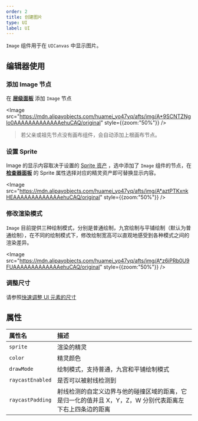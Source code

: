 ```yaml
---
order: 2
title: 创建图片
type: UI
label: UI
---
```


`Image` 组件用于在 `UICanvas` 中显示图片。

## 编辑器使用

### 添加 Image 节点

在 **[层级面板](/docs/interface/hierarchy/)** 添加 `Image` 节点

<Image src="https://mdn.alipayobjects.com/huamei_yo47yq/afts/img/A*9SCNTZNglo0AAAAAAAAAAAAAehuCAQ/original" style={{zoom:"50%"}} />

> 若父亲或祖先节点没有画布组件，会自动添加上根画布节点。

### 设置 Sprite

Image 的显示内容取决于设置的 [Sprite 资产]() ，选中添加了 `Image` 组件的节点，在 **[检查器面板](/docs/interface/inspector)** 的 Sprite 属性选择对应的精灵资产即可替换显示内容。

<Image src="https://mdn.alipayobjects.com/huamei_yo47yq/afts/img/A*aztPTKxnkHEAAAAAAAAAAAAAehuCAQ/original" style={{zoom:"50%"}} />

### 修改渲染模式

`Image` 目前提供三种绘制模式，分别是普通绘制，九宫绘制与平铺绘制（默认为普通绘制），在不同的绘制模式下，修改绘制宽高可以直观地感受到各种模式之间的渲染差异。

<Image src="https://mdn.alipayobjects.com/huamei_yo47yq/afts/img/A*z6iPRb0U9FUAAAAAAAAAAAAAehuCAQ/original" style={{zoom:"50%"}} />

### 调整尺寸

请参照[快速调整 UI 元素的尺寸](/docs/UI/quickStart/transform)

## 属性

| 属性名 | 描述 |
| :-- | :-- |
| `sprite` | 渲染的精灵 |
| `color` | 精灵颜色 |
| `drawMode` | 绘制模式，支持普通，九宫和平铺绘制模式 |
| `raycastEnabled` | 是否可以被射线检测到 |
| `raycastPadding` | 射线检测的自定义边界与他的碰撞区域的距离，它是归一化的值并且 X，Y，Z，W 分别代表距离左下右上四条边的距离 |
